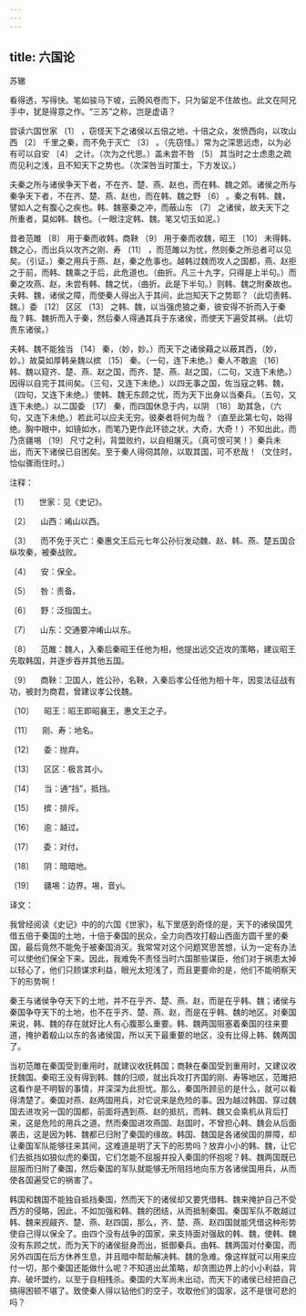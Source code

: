 ```yaml
---
---
---
```

title: 六国论
---




苏辙





看得透，写得快。笔如骏马下坡，云腾风卷而下，只为留足不住故也。此文在阿兄手中，犹是得意之作。“三苏”之称，岂是虚语？





尝读六国世家 〔1〕 ，窃怪天下之诸侯以五倍之地，十倍之众，发愤西向，以攻山西 〔2〕 千里之秦，而不免于灭亡 〔3〕 。（先窃怪。）常为之深思远虑，以为必有可以自安 〔4〕 之计。（次为之代思。）盖未尝不咎 〔5〕 其当时之士虑患之疏而见利之浅，且不知天下之势也。（次深咎当时策士，下方发议。）

夫秦之所与诸侯争天下者，不在齐、楚、燕、赵也，而在韩、魏之郊。诸侯之所与秦争天下者，不在齐、楚、燕、赵也，而在韩、魏之野 〔6〕 。秦之有韩、魏，譬如人之有腹心之疾也。韩、魏塞秦之冲，而蔽山东 〔7〕 之诸侯，故夫天下之所重者，莫如韩、魏也。（一眼注定韩、魏。笔又切玉如泥。）

昔者范雎 〔8〕 用于秦而收韩，商鞅 〔9〕 用于秦而收魏，昭王 〔10〕 未得韩、魏之心，而出兵以攻齐之刚、寿 〔11〕 ，而范雎以为忧，然则秦之所忌者可以见矣。（引证。）秦之用兵于燕、赵，秦之危事也。越韩过魏而攻人之国都，燕、赵拒之于前，而韩、魏乘之于后，此危道也。（曲折。凡三十九字，只得是上半句。）而秦之攻燕、赵，未尝有韩、魏之忧，（曲折。此是下半句。）则韩、魏之附秦故也。夫韩、魏，诸侯之障，而使秦人得出入于其间，此岂知天下之势耶？（此切责韩、魏。）委 〔12〕 区区 〔13〕 之韩、魏，以当强虎狼之秦，彼安得不折而入于秦哉？韩、魏折而入于秦，然后秦人得通其兵于东诸侯，而使天下遍受其祸。（此切责东诸侯。）

夫韩、魏不能独当 〔14〕 秦，（妙，妙。）而天下之诸侯藉之以蔽其西，（妙，妙。）故莫如厚韩亲魏以摈 〔15〕 秦。（一句，连下未绝。）秦人不敢逾 〔16〕 韩、魏以窥齐、楚、燕、赵之国，而齐、楚、燕、赵之国，（二句，又连下未绝。）因得以自完于其间矣。（三句，又连下未绝。）以四无事之国，佐当寇之韩、魏，（四句，又连下未绝。）使韩、魏无东顾之忧，而为天下出身以当秦兵。（五句，又连下未绝。）以二国委 〔17〕 秦，而四国休息于内，以阴 〔18〕 助其急，（六句，又连下未绝。）若此可以应夫无穷。彼秦者将何为哉？（直至此第七句，始得绝。胸中眼中，如镜如水，而笔乃更作此环锁之状，大奇，大奇！）不知出此，而乃贪疆埸 〔19〕 尺寸之利，背盟败约，以自相屠灭。（真可恨可笑！）秦兵未出，而天下诸侯已自困矣。至于秦人得伺其隙，以取其国，可不悲哉！（文住时，恰似骤雨住时。）

注释：

〔1〕 　世家：见《史记》。

〔2〕 　山西：崤山以西。

〔3〕 　而不免于灭亡：秦惠文王后元七年公孙衍发动魏、赵、韩、燕、楚五国合纵攻秦，被秦战败。

〔4〕 　安：保全。

〔5〕 　咎：责备。

〔6〕 　野：泛指国土。

〔7〕 　山东：交通要冲崤山以东。

〔8〕 　范雎：魏人，入秦后秦昭王任他为相，他提出远交近攻的策略，建议昭王先取韩国，并逐步吞并其他五国。

〔9〕 　商鞅：卫国人，姓公孙，名鞅，入秦后孝公任他为相十年，因变法征战有功，被封为商君，曾建议孝公伐魏。

〔10〕 　昭王：昭王即昭襄王，惠文王之子。

〔11〕 　刚、寿：地名。

〔12〕 　委：抛弃。

〔13〕 　区区：极言其小。

〔14〕 　当：通“挡”，抵挡。

〔15〕 　摈：排斥。

〔16〕 　逾：越过。

〔17〕 　委：对付。

〔18〕 　阴：暗暗地。

〔19〕 　疆埸：边界。埸，音yì。

译文：

我曾经阅读《史记》中的的六国《世家》，私下里感到奇怪的是，天下的诸侯国凭借五倍于秦国的土地，十倍于秦国的民众，全力向西攻打殽山西面方圆千里的秦国，最后竟然不能免于被秦国消灭。我常常对这个问题冥思苦想，认为一定有办法可以使他们保全下来。因此，我难免不责怪当时六国那些谋臣，他们对于祸患太掉以轻心了，他们只顾谋求利益，眼光太短浅了，而且更要命的是，他们不能明察天下的形势啊！

秦王与诸侯争夺天下的土地，并不在乎齐、楚、燕、赵，而是在乎韩、魏；诸侯与秦国争夺天下的土地，也不在乎齐、楚、燕、赵，而是在乎韩、魏的地区。对秦国来说，韩、魏的存在就好比人有心腹那么重要。韩、魏两国阻塞着秦国的往来要道，掩护着殽山以东的各诸侯国，所以天下最重要的地区，没有比得上韩、魏两国了。

当初范雎在秦国受到重用时，就建议收抚韩国；商鞅在秦国受到重用时，又建议收抚魏国。秦昭王没有得到韩、魏的归顺，就出兵攻打齐国的刚、寿等地区，范雎把这看作是不明智的事情，并深深为此担忧。那么，秦国所顾忌的是什么，就可以看得清楚了。秦国对燕、赵两国用兵，对它说来是危险的事。因为越过韩国、穿过魏国去进攻另一国的国都，前面将遇到燕、赵的抵抗，而韩、魏又会乘机从背后打来，这是危险的用兵之道。然而秦国进攻燕国、赵国时，不曾担心韩、魏会从后面袭击，这是因为韩、魏都已归附了秦国的缘故。韩国、魏国是各诸侯国的屏障，却让秦国军队能够往来其间，这难道是明了天下的形势吗？放弃小小的韩、魏，让它们去抵挡如狼似虎的秦国，它们怎能不屈服并投入秦国的怀抱呢？韩、魏两国既已屈服而归附了秦国，然后秦国的军队就能够无所阻挡地向东方各诸侯国用兵，从而使各国遍受它的祸害了。

韩国和魏国不能独自抵挡秦国，然而天下的诸侯却又要凭借韩、魏来掩护自己不受西方的侵略，因此，不如加强和韩、魏的团结，从而抵制秦国。秦国军队不敢越过韩、魏来觊觎齐、楚、燕、赵四国，那么，齐、楚、燕、赵四国就能凭借这种形势使自己得以保全了。由四个没有战争的国家，来支持面对强敌的韩、魏，使韩、魏没有东顾之忧，而为天下的诸侯挺身而出，抵御秦兵。由韩、魏两国对付秦国，而另外四国在后方休养生息，并且暗中帮助解决韩、魏的急难。像这样就可以用来应付一切，那个秦国还能做什么呢？不知道出此策略，却贪图边界上的小小利益，背弃、破坏盟约，以至于自相残杀。秦国的大军尚未出动，而天下的诸侯已经把自己搞得困顿不堪了。致使秦人得以钻他们的空子，攻取他们的国家，这不是很可悲的吗？